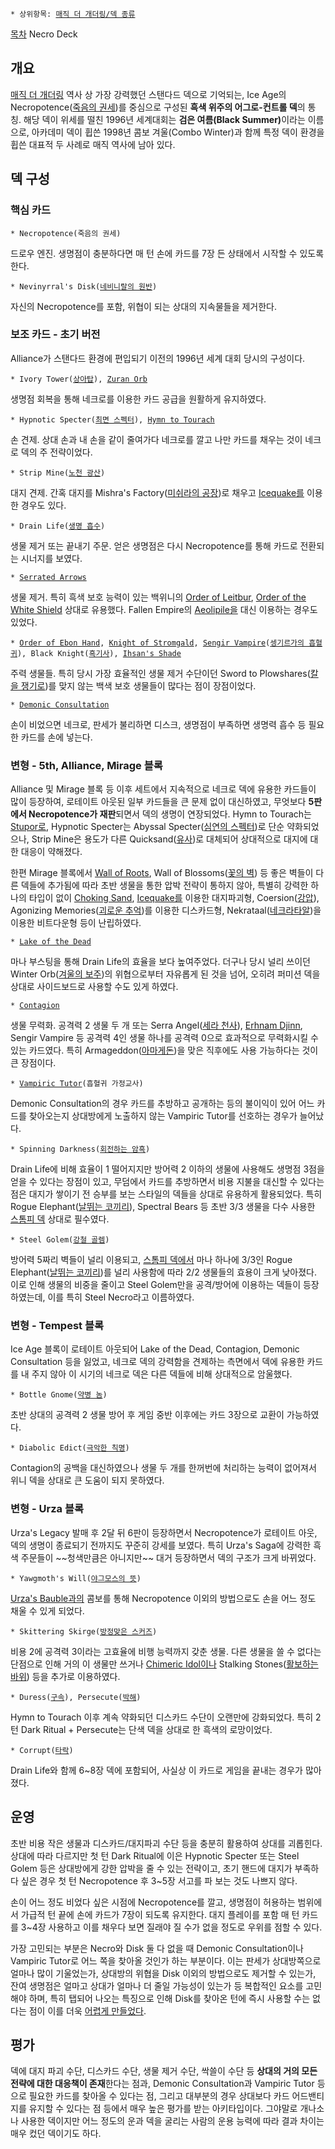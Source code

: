  * 상위항목: [[매직 더 개더링/덱 종류]]

[[목차]]
Necro Deck

== 개요 ==
[[매직 더 개더링]] 역사 상 가장 강력했던 스탠다드 덱으로 기억되는, Ice Age의 Necropotence([[죽음의 권세]])를 중심으로 구성된 '''흑색 위주의 어그로-컨트롤 덱'''의 통칭. 해당 덱이 위세를 떨친 1996년 세계대회는 '''검은 여름(Black Summer)'''이라는 이름으로, 아카데미 덱이 휩쓴 1998년 콤보 겨울(Combo Winter)과 함께 특정 덱이 환경을 휩쓴 대표적 두 사례로 매직 역사에 남아 있다.
== 덱 구성 ==
=== 핵심 카드 ===
 * Necropotence(죽음의 권세)
드로우 엔진. 생명점이 충분하다면 매 턴 손에 카드를 7장 든 상태에서 시작할 수 있도록 한다.

 * Nevinyrral's Disk([[네비니랄의 원반]])
자신의 Necropotence를 포함, 위협이 되는 상대의 지속물들을 제거한다.
=== 보조 카드 - 초기 버전 ===
Alliance가 스탠다드 환경에 편입되기 이전의 1996년 세계 대회 당시의 구성이다.

 * Ivory Tower([[상아탑]]), [[Zuran Orb]]
생명점 회복을 통해 네크로를 이용한 카드 공급을 원활하게 유지하였다.

 * Hypnotic Specter([[최면 스펙터]]), [[Hymn to Tourach]]
손 견제. 상대 손과 내 손을 같이 줄여가다 네크로를 깔고 나만 카드를 채우는 것이 네크로 덱의 주 전략이었다.

 * Strip Mine([[노천 광산]])
대지 견제. 간혹 대지를 Mishra's Factory([[미쉬라의 공장]])로 채우고 [[Icequake]]를 이용한 경우도 있다.

 * Drain Life([[생명 흡수]])
생물 제거 또는 끝내기 주문. 얻은 생명점은 다시 Necropotence를 통해 카드로 전환되는 시너지를 보였다.

 * [[Serrated Arrows]]
생물 제거. 특히 흑색 보호 능력이 있는 백위니의 [[Order of Leitbur]], [[Order of the White Shield]] 상대로 유용했다. Fallen Empire의 [[Aeolipile]]을 대신 이용하는 경우도 있었다.

 * [[Order of Ebon Hand]], [[Knight of Stromgald]], [[Sengir Vampire]]([[셍기르가의 흡혈귀]]), Black Knight([[흑기사]]), [[Ihsan's Shade]]
주력 생물들. 특히 당시 가장 효율적인 생물 제거 수단이던 Sword to Plowshares([[칼을 쟁기로]])를 맞지 않는 백색 보호 생물들이 많다는 점이 장점이었다.

 * [[Demonic Consultation]]
손이 비었으면 네크로, 판세가 불리하면 디스크, 생명점이 부족하면 생명력 흡수 등 필요한 카드를 손에 넣는다.
=== 변형 - 5th, Alliance, Mirage 블록 ===
Alliance 및 Mirage 블록 등 이후 세트에서 지속적으로 네크로 덱에 유용한 카드들이 많이 등장하여, 로테이트 아웃된 일부 카드들을 큰 문제 없이 대신하였고, 무엇보다 '''5판에서 Necropotence가 재판'''되면서 덱의 생명이 연장되었다. Hymn to Tourach는 [[Stupor]]로, Hypnotic Specter는 Abyssal Specter([[심연의 스펙터]])로 단순 약화되었으나, Strip Mine은 용도가 다른 Quicksand([[유사]])로 대체되어 상대적으로 대지에 대한 대응이 약해졌다.

한편 Mirage 블록에서 [[Wall of Roots]], Wall of Blossoms([[꽃의 벽]]) 등 좋은 벽들이 다른 덱들에 추가됨에 따라 초반 생물을 통한 압박 전략이 통하지 않아, 특별히 강력한 하나의 타입이 없이 [[Choking Sand]], [[Icequake]]를 이용한 대지파괴형, Coersion([[강압]]), Agonizing Memories([[괴로운 추억]])를 이용한 디스카드형, Nekrataal([[네크라타알]])을 이용한 비트다운형 등이 난립하였다.

 * [[Lake of the Dead]]
마나 부스팅을 통해 Drain Life의 효율을 보다 높여주었다. 더구나 당시 널리 쓰이던 Winter Orb([[겨울의 보주]])의 위협으로부터 자유롭게 된 것을 넘어, 오히려 퍼미션 덱을 상대로 사이드보드로 사용할 수도 있게 하였다.

 * [[Contagion]]
생물 무력화. 공격력 2 생물 두 개 또는 Serra Angel([[세라 천사]]), [[Erhnam Djinn]], Sengir Vampire 등 공격력 4인 생물 하나를 공격력 0으로 효과적으로 무력화시킬 수 있는 카드였다. 특히 Armageddon([[아마게돈]])을 맞은 직후에도 사용 가능하다는 것이 큰 장점이다.

 * [[Vampiric Tutor]](흡혈귀 가정교사)
Demonic Consultation의 경우 카드를 추방하고 공개하는 등의 불이익이 있어 어느 카드를 찾아오는지 상대방에게 노출하지 않는 Vampiric Tutor를 선호하는 경우가 늘어났다.

 * Spinning Darkness([[회전하는 암흑]])
Drain Life에 비해 효율이 1 떨어지지만 방어력 2 이하의 생물에 사용해도 생명점 3점을 얻을 수 있다는 장점이 있고, 무덤에서 카드를 추방하면서 비용 지불을 대신할 수 있다는 점은 대지가 쌓이기 전 승부를 보는 스타일의 덱들을 상대로 유용하게 활용되었다. 특히 Rogue Elephant([[날뛰는 코끼리]]), Spectral Bears 등 초반 3/3 생물을 다수 사용한 [[스톰피 덱]] 상대로 필수였다.

 * Steel Golem([[강철 골렘]])
방어력 5짜리 벽들이 널리 이용되고, [[스톰피 덱]]에서 마나 하나에 3/3인 Rogue Elephant([[날뛰는 코끼리]])를 널리 사용함에 따라 2/2 생물들의 효용이 크게 낮아졌다. 이로 인해 생물의 비중을 줄이고 Steel Golem만을 공격/방어에 이용하는 덱들이 등장하였는데, 이를 특히 Steel Necro라고 이름하였다.
=== 변형 - Tempest 블록 ===
Ice Age 블록이 로테이트 아웃되어 Lake of the Dead, Contagion, Demonic Consultation 등을 잃었고, 네크로 덱의 강력함을 견제하는 측면에서 덱에 유용한 카드를 내 주지 않아 이 시기의 네크로 덱은 다른 덱들에 비해 상대적으로 암울했다.

 * Bottle Gnome([[약병 놈]])
초반 상대의 공격력 2 생물 방어 후 게임 중반 이후에는 카드 3장으로 교환이 가능하였다.

 * Diabolic Edict([[극악한 칙명]])
Contagion의 공백을 대신하였으나 생물 두 개를 한꺼번에 처리하는 능력이 없어져서 위니 덱을 상대로 큰 도움이 되지 못하였다.
=== 변형 - Urza 블록 ===
Urza's Legacy 발매 후 2달 뒤 6판이 등장하면서 Necropotence가 로테이트 아웃, 덱의 생명이 종료되기 전까지도 꾸준히 강세를 보였다. 특히 Urza's Saga에 강력한 흑색 주문들이 ~~청색만큼은 아니지만~~ 대거 등장하면서 덱의 구조가 크게 바뀌었다.

 * Yawgmoth's Will([[야그모스의 뜻]])
[[Urza's Bauble]]과의 콤보를 통해 Necropotence 이외의 방법으로도 손을 어느 정도 채울 수 있게 되었다.

 * Skittering Skirge([[방정맞은 스커즈]])
비용 2에 공격력 3이라는 고효율에 비행 능력까지 갖춘 생물. 다른 생물을 쓸 수 없다는 단점으로 인해 거의 이 생물만 쓰거나 [[Chimeric Idol]]이나 Stalking Stones([[활보하는 바위]]) 등을 추가로 이용하였다.

 * Duress([[구속]]), Persecute([[박해]])
Hymn to Tourach 이후 계속 약화되던 디스카드 수단이 오랜만에 강화되었다. 특히 2턴 Dark Ritual + Persecute는 단색 덱을 상대로 한 흑색의 로망이었다.

 * Corrupt([[타락]])
Drain Life와 함께 6~8장 덱에 포함되어, 사실상 이 카드로 게임을 끝내는 경우가 많아졌다.
== 운영 ==
초반 비용 작은 생물과 디스카드/대지파괴 수단 등을 충분히 활용하여 상대를 괴롭힌다. 상대에 따라 다르지만 첫 턴 Dark Ritual에 이은 Hypnotic Specter 또는 Steel Golem 등은 상대방에게 강한 압박을 줄 수 있는 전략이고, 초기 핸드에 대지가 부족하다 싶은 경우 첫 턴 Necropotence 후 3~5장 서고를 파 보는 것도 나쁘지 않다.

손이 어느 정도 비었다 싶은 시점에 Necropotence를 깔고, 생명점이 허용하는 범위에서 가급적 턴 끝에 손에 카드가 7장이 되도록 유지한다. 대지 플레이를 포함 매 턴 카드를 3~4장 사용하고 이를 채우다 보면 질래야 질 수가 없을 정도로 우위를 점할 수 있다.

가장 고민되는 부분은 Necro와 Disk 둘 다 없을 때 Demonic Consultation이나 Vampiric Tutor로 어느 쪽을 찾아올 것인가 하는 부분이다. 이는 판세가 상대방쪽으로 얼마나 많이 기울었는가, 상대방의 위협을 Disk 이외의 방법으로도 제거할 수 있는가, 잔여 생명점은 얼마고 상대가 얼마나 더 줄일 가능성이 있는가 등 복합적인 요소를 고민해야 하며, 특히 탭되어 나오는 특징으로 인해 Disk를 찾아온 턴에 즉시 사용할 수는 없다는 점이 이를 더욱 [[터보 스테이시스 덱|어렵게 만들었다]].
== 평가 ==
덱에 대지 파괴 수단, 디스카드 수단, 생물 제거 수단, 싹쓸이 수단 등 '''상대의 거의 모든 전략에 대한 대응책이 존재'''한다는 점과, Demonic Consultation과 Vampiric Tutor 등으로 필요한 카드를 찾아올 수 있다는 점, 그리고 대부분의 경우 상대보다 카드 어드밴티지를 유지할 수 있다는 점 등에서 매우 높은 평가를 받는 아키타입이다. 그야말로 개나소나 사용한 덱이지만 어느 정도의 운과 덱을 굴리는 사람의 운용 능력에 따라 결과 차이는 매우 컸던 덱이기도 하다.
